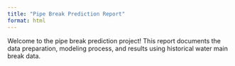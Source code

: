 ```yaml
---
title: "Pipe Break Prediction Report"
format: html
---
```


Welcome to the pipe break prediction project! This report documents the data preparation, modeling process, and results using historical water main break data.
